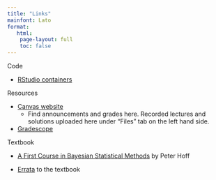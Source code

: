 ```yaml
---
title: "Links"
mainfont: Lato
format: 
   html: 
    page-layout: full
    toc: false
---
```


Code 

- [RStudio containers](https://cmgr.oit.duke.edu/containers)

Resources

- [Canvas website](https://canvas.duke.edu/courses/36804)
    - Find announcements and grades here. Recorded lectures and solutions uploaded here under "Files" tab on the left hand side.

- [Gradescope](https://www.gradescope.com/)

Textbook

- [A First Course in Bayesian Statistical Methods](https://link.springer.com/book/10.1007/978-0-387-92407-6) by Peter Hoff

- [Errata](http://www.stat.duke.edu/~pdh10/FCBS/Misc/errata.txt) to the textbook